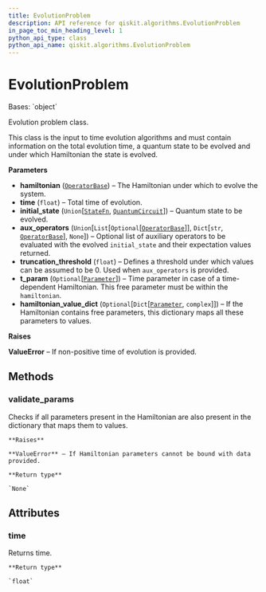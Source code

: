 ```yaml
---
title: EvolutionProblem
description: API reference for qiskit.algorithms.EvolutionProblem
in_page_toc_min_heading_level: 1
python_api_type: class
python_api_name: qiskit.algorithms.EvolutionProblem
---
```


# EvolutionProblem

<Class id="qiskit.algorithms.EvolutionProblem" isDedicatedPage={true} github="https://github.com/qiskit/qiskit/tree/stable/0.21/qiskit/algorithms/evolvers/evolution_problem.py" signature="EvolutionProblem(hamiltonian, time, initial_state, aux_operators=None, truncation_threshold=1e-12, t_param=None, hamiltonian_value_dict=None)">
  Bases: `object`

  Evolution problem class.

  This class is the input to time evolution algorithms and must contain information on the total evolution time, a quantum state to be evolved and under which Hamiltonian the state is evolved.

  **Parameters**

  *   **hamiltonian** ([`OperatorBase`](qiskit.opflow.OperatorBase "qiskit.opflow.operator_base.OperatorBase")) – The Hamiltonian under which to evolve the system.
  *   **time** (`float`) – Total time of evolution.
  *   **initial\_state** (`Union`\[[`StateFn`](qiskit.opflow.state_fns.StateFn "qiskit.opflow.state_fns.state_fn.StateFn"), [`QuantumCircuit`](qiskit.circuit.QuantumCircuit "qiskit.circuit.quantumcircuit.QuantumCircuit")]) – Quantum state to be evolved.
  *   **aux\_operators** (`Union`\[`List`\[`Optional`\[[`OperatorBase`](qiskit.opflow.OperatorBase "qiskit.opflow.operator_base.OperatorBase")]], `Dict`\[`str`, [`OperatorBase`](qiskit.opflow.OperatorBase "qiskit.opflow.operator_base.OperatorBase")], `None`]) – Optional list of auxiliary operators to be evaluated with the evolved `initial_state` and their expectation values returned.
  *   **truncation\_threshold** (`float`) – Defines a threshold under which values can be assumed to be 0. Used when `aux_operators` is provided.
  *   **t\_param** (`Optional`\[[`Parameter`](qiskit.circuit.Parameter "qiskit.circuit.parameter.Parameter")]) – Time parameter in case of a time-dependent Hamiltonian. This free parameter must be within the `hamiltonian`.
  *   **hamiltonian\_value\_dict** (`Optional`\[`Dict`\[[`Parameter`](qiskit.circuit.Parameter "qiskit.circuit.parameter.Parameter"), `complex`]]) – If the Hamiltonian contains free parameters, this dictionary maps all these parameters to values.

  **Raises**

  **ValueError** – If non-positive time of evolution is provided.

  ## Methods

  ### validate\_params

  <Function id="qiskit.algorithms.EvolutionProblem.validate_params" signature="EvolutionProblem.validate_params()">
    Checks if all parameters present in the Hamiltonian are also present in the dictionary that maps them to values.

    **Raises**

    **ValueError** – If Hamiltonian parameters cannot be bound with data provided.

    **Return type**

    `None`
  </Function>

  ## Attributes

  ### time

  <Attribute id="qiskit.algorithms.EvolutionProblem.time">
    Returns time.

    **Return type**

    `float`
  </Attribute>
</Class>

